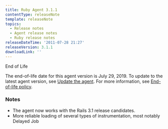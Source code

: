 ```yaml
---
title: Ruby Agent 3.1.1
contentType: releaseNote
template: releaseNote
topics:
  - Release notes
  - Agent release notes
  - Ruby release notes
releaseDateTime: '2011-07-28 21:27'
releaseVersion: 3.1.1
downloadLink: ''
---
```


<div id="watermark">End of Life</div>
<div className="callout-important"><p>The end-of-life date for this agent version is July 29, 2019. To update to the latest agent version, see <a href="/docs/agents/manage-apm-agents/installation/update-new-relic-agent">Update the agent</a>. For more information, see <a href="/docs/agents/manage-apm-agents/maintenance/new-relic-agent-plugin-end-life-policy">End-of-life policy</a>.</p></div>

### Notes

*   The agent now works with the Rails 3.1 release candidates.
*   More reliable loading of several types of instrumentation, most notably Delayed Job